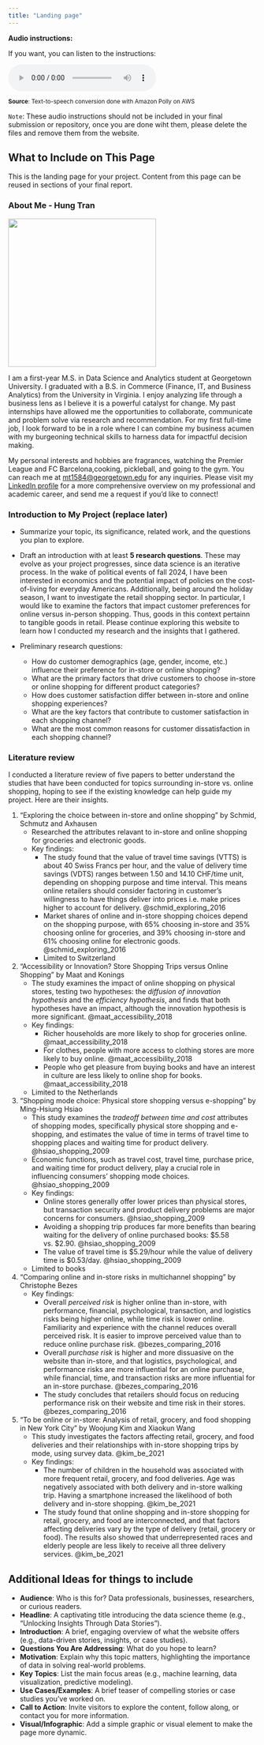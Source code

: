 ```yaml
---
title: "Landing page"
---
```


**Audio instructions:**

If you want, you can listen to the instructions:

<audio controls><source src="audio/landing-page-instructions.mp3" type="audio/mpeg"></audio>

<sup> **Source**: Text-to-speech conversion done with Amazon Polly on AWS </sup>

`Note`: These audio instructions should not be included in your final submission or repository, once you are done wiht them, please delete the files and remove them from the website. 


## What to Include on This Page

This is the landing page for your project. Content from this page can be reused in sections of your final report.


### About Me - Hung Tran
![](assets/Headshot1.JPG){width=300}

I am a first-year M.S. in Data Science and Analytics student at Georgetown University. I graduated with a B.S. in Commerce (Finance, IT, and Business Analytics) from the University in Virginia. I enjoy analyzing life through a business lens as I believe it is a powerful catalyst for change. My past internships have allowed me the opportunities to collaborate, communicate and problem solve via research and recommendation. For my first full-time job, I look forward to be in a role where I can combine my business acumen with my burgeoning technical skills to harness data for impactful decision making. 

My personal interests and hobbies are fragrances, watching the Premier League and FC Barcelona,cooking, pickleball, and going to the gym. 
You can reach me at <mt1584@georgetown.edu> for any inquiries. Please visit my [LinkedIn profile](https://www.linkedin.com/in/hungtran8/) for a more comprehensive overview on my professional and academic career, and send me a request if you'd like to connect! 


### Introduction to My Project (replace later) 

- Summarize your topic, its significance, related work, and the questions you plan to explore.
- Draft an introduction with at least **5 research questions**. These may evolve as your project progresses, since data science is an iterative process.
In the wake of political events of fall 2024, I have been interested in economics and the potential impact of policies on the cost-of-living for everyday Americans. Additionally, being around the holiday season, I want to investigate the retail shopping sector. In particular, I would like to examine the factors that impact customer preferences for online versus in-person shopping. Thus, goods in this context pertainn to tangible goods in retail. Please continue exploring this website to learn how I conducted my research and the insights that I gathered. 

- Preliminary research questions:
  - How do customer demographics (age, gender, income, etc.) influence their preference for in-store or online shopping?
  - What are the primary factors that drive customers to choose in-store or online shopping for different product categories?
  - How does customer satisfaction differ between in-store and online shopping experiences?
  - What are the key factors that contribute to customer satisfaction in each shopping channel?
  - What are the most common reasons for customer dissatisfaction in each shopping channel?


### Literature review

I conducted a literature review of five papers to better understand the studies that have been conducted for topics surrounding in-store vs. online shopping, hoping to see if the existing knowledge can help guide my project. Here are their insights.

1. "Exploring the choice between in-store and online shopping" by Schmid, Schmutz and Axhausen
   * Researched the attributes relavant to in-store and online shopping for groceries and electronic goods.
   * Key findings:
     * The study found that the value of travel time savings (VTTS) is about 40 Swiss Francs per hour, and the value of delivery time savings (VDTS) ranges between 1.50 and 14.10 CHF/time unit, depending on shopping purpose and time interval. This means online retailers should consider factoring in customer's willingness to have things deliver into prices i.e. make prices higher to account for delivery. @schmid_exploring_2016
     * Market shares of online and in-store shopping choices depend on the shopping purpose, with 65% choosing in-store and 35% choosing online for groceries, and 39% choosing in-store and 61% choosing online for electronic goods. @schmid_exploring_2016
     * Limited to Switzerland
2. "Accessibility or Innovation? Store Shopping Trips versus Online Shopping" by Maat and Konings
   * The study examines the impact of online shopping on physical stores, testing two hypotheses: the *diffusion of innovation hypothesis* and the *efficiency hypothesis*, and finds that both hypotheses have an impact, although the innovation hypothesis is more significant. @maat_accessibility_2018
   * Key findings:
     * Richer households are more likely to shop for groceries online. @maat_accessibility_2018
     * For clothes, people with more access to clothing stores are more likely to buy online. @maat_accessibility_2018
     * People who get pleasure from buying books and have an interest in culture are less likely to online shop for books. @maat_accessibility_2018
   * Limited to the Netherlands
3. "Shopping mode choice: Physical store shopping versus e-shopping" by Ming-Hsiung Hsiao
   * This study examines the *tradeoff between time and cost* attributes of shopping modes, specifically physical store shopping and e-shopping, and estimates the value of time in terms of travel time to shopping places and waiting time for product delivery. @hsiao_shopping_2009
   * Economic functions, such as travel cost, travel time, purchase price, and waiting time for product delivery, play a crucial role in influencing consumers' shopping mode choices. @hsiao_shopping_2009
   * Key findings:
     * Online stores generally offer lower prices than physical stores, but transaction security and product delivery problems are major concerns for consumers. @hsiao_shopping_2009
     * Avoiding a shopping trip produces far more benefits than bearing waiting for the delivery of online purchased books: $5.58 vs. $2.90. @hsiao_shopping_2009
     * The value of travel time is $5.29/hour while the value of delivery time is $0.53/day. @hsiao_shopping_2009
   * Limited to books
4. "Comparing online and in-store risks in multichannel shopping" by Christophe Bezes
   * Key findings:
     * Overall *perceived risk* is higher online than in-store, with performance, financial, psychological, transaction, and logistics risks being higher online, while time risk is lower online. Familiarity and experience with the channel reduces overall perceived risk. It is easier to improve perceived value than to reduce online purchase risk. @bezes_comparing_2016
     * Overall *purchase risk* is higher and more dissuasive on the website than in-store, and that logistics, psychological, and performance risks are more influential for an online purchase, while financial, time, and transaction risks are more influential for an in-store purchase. @bezes_comparing_2016
     * The study concludes that retailers should focus on reducing performance risk on their website and time risk in their stores. @bezes_comparing_2016
5. "To be online or in-store: Analysis of retail, grocery, and food shopping in New York City" by Woojung Kim and Xiaokun Wang
   * This study investigates the factors affecting retail, grocery, and food deliveries and their relationships with in-store shopping trips by mode, using survey data. @kim_be_2021
   * Key findings:
     * The number of children in the household was associated with more frequent retail, grocery, and food deliveries. Age was negatively associated with both delivery and in-store walking trip. Having a smartphone increased the likelihood of both delivery and in-store shopping. @kim_be_2021
     * The study found that online shopping and in-store shopping for retail, grocery, and food are interconnected, and that factors affecting deliveries vary by the type of delivery (retail, grocery or food). The results also showed that underrepresented races and elderly people are less likely to receive all three delivery services. @kim_be_2021

## Additional Ideas for things to include 

- **Audience**: Who is this for? Data professionals, businesses, researchers, or curious readers.
- **Headline**: A captivating title introducing the data science theme (e.g., "Unlocking Insights Through Data Stories").
- **Introduction**: A brief, engaging overview of what the website offers (e.g., data-driven stories, insights, or case studies).
- **Questions You Are Addressing**: What do you hope to learn?
- **Motivation**: Explain why this topic matters, highlighting the importance of data in solving real-world problems.
- **Key Topics**: List the main focus areas (e.g., machine learning, data visualization, predictive modeling).
- **Use Cases/Examples**: A brief teaser of compelling stories or case studies you’ve worked on.
- **Call to Action**: Invite visitors to explore the content, follow along, or contact you for more information.
- **Visual/Infographic**: Add a simple graphic or visual element to make the page more dynamic.
